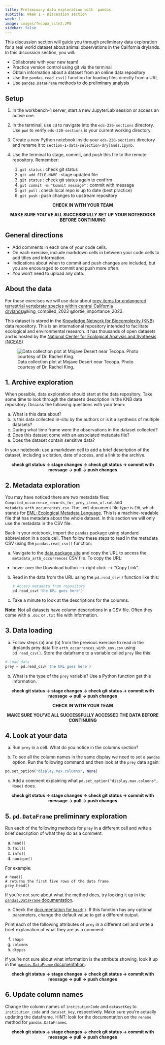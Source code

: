 ```yaml
---
title: Preliminary data exploration with `pandas`
subtitle: Week 1 - Discussion section 
week: 1
image: images/Tecopa_site2.JPG
sidebar: false
---
```


This discussion section will guide you through preliminary data exploration for a real world dataset about animal observations in the California drylands. In this discussion section, you will:

- Collaborate with your new team!
- Practice version control using git via the terminal
- Obtain information about a dataset from an online data repository
- Use the `pandas.read_csv()` function for loading files directly from a URL
- Use `pandas.DataFrame` methods to do preliminary analysis

## Setup

:::{.callout-tip appearance="minimal"}
1. In the workbench-1 server, start a new JupyterLab session or access an active one.

2. In the terminal, use `cd` to navigate into the `eds-220-sections` directory. Use `pwd` to verify `eds-220-sections` is your current working directory.

3. Create a new Python notebook inside your `eds-220-sections` directory and rename it to `section-1-data-selection-drylands.ipynb`. 

4. Use the terminal to stage, commit, and push this file to the remote repository. Remember:
    1. `git status` : check git status
    2. `git add FILE-NAME` : stage updated file
    3. `git status` : check git status again to confirm
    4. `git commit -m "Commit message"` : commit with message
    5. `git pull` : check local repo is up to date (best practice)
    5. `git push` : push changes to upstream repository

<p style="text-align: center;">
**CHECK IN WITH YOUR TEAM** 
</p>
<p style="text-align: center;">
**MAKE SURE YOU'VE ALL SUCCESSFULLY SET UP YOUR NOTEBOOKS BEFORE CONTINUING**
</p>
:::

## General directions
:::{.callout-tip appearance="minimal"}
- Add comments in each one of your code cells. 
- On each exercise, include markdown cells in between your code cells to add titles and information.
- Indications about when to commit and push changes are included, but you are encouraged to commit and push more often. 
- You won't need to upload any data.
:::

## About the data
For these exercises we will use data about [prey items for endangered terrestrial vertebrate species within central California drylands](https://knb.ecoinformatics.org/view/doi%3A10.5063%2FF1VM49RH)@king_compiled_2023 @lortie_importance_2023.

This dataset is stored in the [Knowledge Network for Biocomplexity (KNB)](https://knb.ecoinformatics.org) data repository. This is an international repository intended to facilitate ecological and environmental research. It has thousands of open datasets and is hosted by the [National Center for Ecological Analysis and Synthesis (NCEAS)](http://NCEAS.ucsb.edu).

![Data collection plot at Mojave Desert near Tecopa. Photo courtesy of Dr. Rachel King.](/discussion-sections/images/Tecopa_site2.JPG)

## 1. Archive exploration
When possible, data exploration should start at the data repository. Take some time to look through the dataset's description in the KNB data repository. Discuss the following questions with your team:

a. What is this data about?
b. Is this data collected in-situ by the authors or is it a synthesis of multiple datasets?
c. During what time frame were the observations in the dataset collected?
d. Does this dataset come with an associated metadata file?
e. Does the dataset contain sensitive data?

In your notebook: use a markdown cell to add a brief description of the dataset, including a citation, date of access, and a link to the archive. 

<p style="text-align: center;">
**check git status -> stage changes -> check git status -> commit with message -> pull -> push  changes**
</p>

## 2. Metadata exploration

You may have noticed there are two metadata files: `Compiled_occurrence_records_for_prey_items_of.xml` and `metadata_arth_occurrences.csv`. 
The `.xml` document file type is `EML` which stands for [EML: Ecological Metadata Language](https://eml.ecoinformatics.org). This is a machine-readable file that has metadata about the whole dataset. In this section we will only use the metadata in the CSV file.

Back in your notebook, import the `pandas` package using standard abbreviation in a code cell. Then follow these steps to read in the metadata CSV using the `pandas.read_csv()` function:

a. Navigate to the [data package site](https://knb.ecoinformatics.org/view/doi%3A10.5063%2FF1VM49RH) and copy the URL to access the `metadata_arth_occurrences` CSV file. To copy the URL: 

- hover over the Download button –> right click –> “Copy Link".

b. Read in the data from the URL using the `pd.read_csv()` function like this:

    ```python
    # Access metadata from repository
    pd.read_csv('the URL goes here')
    ```

c. Take a minute to look at the descriptions for the columns. 

**Note:** Not all datasets have column descriptions in a CSV file. Often they come with a `.doc` or `.txt` file with information. 


## 3. Data loading
a. Follow steps (a) and (b) from the previous exercise to read in the drylands prey data file `arth_occurrences_with_env.csv` using `pd.read_csv()`. Store the dataframe to a variable called `prey` like this:

```python
# Load data
prey = pd.read_csv('the URL goes here')
```

b. What is the type of the `prey` variable? Use a Python function get this information.

<p style="text-align: center;">
**check git status -> stage changes -> check git status -> commit with message -> pull -> push  changes**
</p>

<p style="text-align: center;">
**CHECK IN WITH YOUR TEAM** 
</p>
<p style="text-align: center;">
**MAKE SURE YOU'VE ALL SUCCESSFULLY ACCESSED THE DATA BEFORE CONTINUING**
</p>

## 4. Look at your data

a. Run `prey` in a cell. What do you notice in the columns section?

b. To see all the column names in the same display we need to set a `pandas` option. Run the following command and then look at the `prey` data again:
```python
pd.set_option("display.max.columns", None)
```

c. Add a comment explaining what `pd.set_option("display.max.columns", None)` does. 

<p style="text-align: center;">
**check git status -> stage changes -> check git status -> commit with message -> pull -> push  changes**
</p>

## 5. `pd.DataFrame` preliminary exploration

Run each of the following methods for `prey` in a different cell and write a brief description of what they do as a comment: 

a. `head()`
b. `tail()`
c. `info()`
d. `nunique()`

For example:

```
# head()
# returns the first five rows of the data frame
prey.head()
```

If you're not sure about what the method does, try looking it up in the [`pandas.DataFrame` documentation](https://pandas.pydata.org/docs/reference/api/pandas.DataFrame.html).

e. Check the [documentation for `head()`](https://pandas.pydata.org/docs/reference/api/pandas.DataFrame.head.html#pandas.DataFrame.head). If this function has any optional parameters, change the default value to get a different output. 

Print each of the following attributes of `prey` in a different cell and write a brief explanation of what they are as a comment:

f. `shape`
g. `columns`
h. `dtypes`

If you're not sure about what information is the attribute showing, look it up in the [`pandas.DataFrame` documentation](https://pandas.pydata.org/docs/reference/api/pandas.DataFrame.html).

<p style="text-align: center;">
**check git status -> stage changes -> check git status -> commit with message -> pull -> push  changes**
</p>

## 6. Update column names
Change the column names of `institutionCode` and `datasetKey` to `institution_code` and  `dataset_key`, respectively. Make sure you're actually updating the dataframe. HINT: look for the documentation on the `rename` method for `pandas.DataFrames`.

<p style="text-align: center;">
**check git status -> stage changes -> check git status -> commit with message -> pull -> push  changes**
</p>
